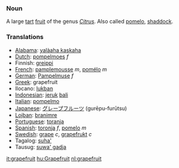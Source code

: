 ===Noun===
A large [[tart]] [[fruit]] of the genus ''[[Citrus]]''. Also called [[pomelo]], [[shaddock]].

===Translations===
*[[Alabama]]: [[yalàaha kaskaha]]
*[[Dutch]]: [[pompelmoes]] ''f''
*Finnish: [[greippi]]
*[[French]]: [[pamplemousse]] ''m'', [[pomélo]] ''m''
*[[German]]: [[Pampelmuse]] ''f''
*[[Greek]]: grapefruit
*Ilocano: [[lukban]]
*[[Indonesian]]: [[jeruk]] [[bali]]
*[[Italian]]: [[pompelmo]]
*[[Japanese]]: [[グレープフルーツ]] (gurēpu-furūtsu)
*[[Lojban]]: [[branimre]]
*[[Portuguese]]: [[toranja]]
*[[Spanish]]: [[toronja]] ''f'', [[pomelo]] ''m''
*[[Swedish]]: [[grape]] ''c'', [[grapefrukt]] ''c''
*Tagalog: [[suha']]
*Tausug: [[suwa' gadja]]

[[it:grapefruit]]
[[hu:Grapefruit]]
[[nl:grapefruit]]